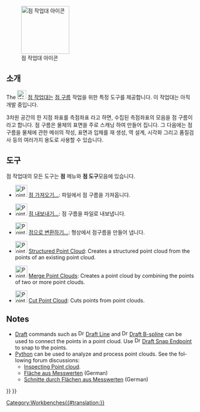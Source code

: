 <languages/>

{{Docnav
|[[PartDesign_Workbench/ko|부품설계 작업대]]
|[[Reverse_Engineering_Workbench/ko|역설계 작업대]]
|IconL=Workbench_PartDesign.svg
|IconR=Workbench_Reverse_Engineering.svg
}}

[[Image:Workbench_Points.svg|thumb|128px|점 작업대 아이콘]]

{{TOCright}}

<span id="Introduction"></span>
==소개==

<div class="mw-translate-fuzzy">
The [[Image:Workbench_Points.svg|24px]] [[Points_Workbench/ko|점 작업대]]는 [http://en.wikipedia.org/wiki/Point_cloud 점 구름] 작업을 위한 특정 도구를 제공합니다. 이 작업대는 아직 개발 중입니다.
</div>

3차원 공간의 한 지점 좌표를 측점좌표 라고 하면, 수집된 측점좌표의 모음을 점 구름이라고 합니다. 점 구름은 물체의 표면을 주로 스캐닝 하여 만들어 집니다.  그 다음에는 점 구름을 물체에 관한 메쉬의 작성, 표면과 입체를 재 생성, 역 설계, 시각화 그리고 품질검사 등의 여러가지 용도로 사용할 수 있습니다.

<span id="Tools"></span>
==도구==

점 작업대의 모든 도구는 '''점''' 메뉴와 '''점 도구'''모음에 있습니다.

* [[Image:Points_Import.svg|32px]] [[Points_Import|점 가져오기...]]: 파일에서 점 구름을 가져옵니다.

* [[Image:Points_Export.svg|32px]] [[Points_Export|점 내보내기...]]: 점 구름을 파일로 내보냅니다.

* [[Image:Points_Convert.svg|32px]] [[Points_Convert|점으로 변환하기...]]: 형상에서 점구름을 만들어 냅니다.

<div lang="en" dir="ltr" class="mw-content-ltr">
* [[Image:Points_Structure.svg|32px]] [[Points_Structure|Structured Point Cloud]]: Creates a structured point cloud from the points of an existing point cloud.
</div>

<div lang="en" dir="ltr" class="mw-content-ltr">
* [[Image:Points_Merge.svg|32px]] [[Points_Merge|Merge Point Clouds]]: Creates a point cloud by combining the points of two or more point clouds.
</div>

<div lang="en" dir="ltr" class="mw-content-ltr">
* [[Image:Points_PolyCut.svg|32px]] [[Points_PolyCut|Cut Point Cloud]]: Cuts points from point clouds.
</div>

<div lang="en" dir="ltr" class="mw-content-ltr">
==Notes==
</div>

<div lang="en" dir="ltr" class="mw-content-ltr">
* [[Draft_Workbench|Draft]] commands such as [[Image:Draft_Line.svg|16px]] [[Draft_Line|Draft Line]] and [[Image:Draft_BSpline.svg|16px]] [[Draft_BSpline|Draft B-spline]] can be used to connect the points in a point cloud. Use [[Image:Draft_Snap_Endpoint.svg|16px]] [[Draft_Snap_Endpoint|Draft Snap Endpoint]] to snap to the points.
* [[Python|Python]] can be used to analyze and process point clouds. See the following forum discussions:
** [https://forum.freecad.org/viewtopic.php?f=3&t=16098 Inspecting Point cloud].
** [https://forum.freecad.org/viewtopic.php?f=13&t=15988 Fläche aus Messwerten] (German)
** [https://forum.freecad.org/viewtopic.php?f=13&t=16103 Schnitte durch Flächen aus Messwerten] (German)
</div>


{{Docnav
|[[PartDesign_Workbench/ko|부품설계 작업대]]
|[[Reverse_Engineering_Workbench/ko|역설계 작업대]]
|IconL=Workbench_PartDesign.svg
|IconR=Workbench_Reverse_Engineering.svg
}}

{{Points Tools navi{{#translation:}}}}
{{Userdocnavi{{#translation:}}}}
[[Category:Workbenches{{#translation:}}]]